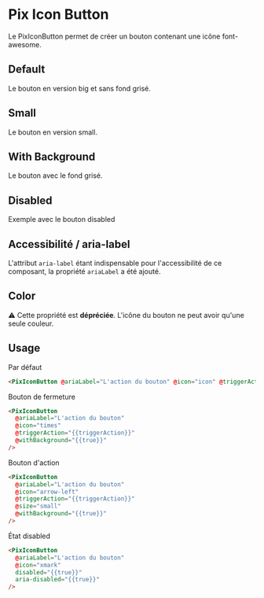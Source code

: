 
<Meta
  title="Basics/Icon button"
  component="PixIconButton"
  decorators={[centered]}
  argTypes={stories.argTypes}
/>

# Pix Icon Button

Le PixIconButton permet de créer un bouton contenant une icône font-awesome.

## Default

Le bouton en version big et sans fond grisé.

<Canvas>
  <Story name="Default" story={stories.Default} height={60} />
</Canvas>

## Small

Le bouton en version small.

<Canvas>
  <Story name="Small" story={stories.small} height={60} />
</Canvas>

## With Background

Le bouton avec le fond grisé.

<Canvas>
  <Story name="With Background" story={stories.withBackground} height={60} />
</Canvas>

## Disabled

Exemple avec le bouton disabled

<Canvas>
  <Story name="Disabled" story={stories.disabled} height={60} />
</Canvas>

## Accessibilité / aria-label

L'attribut `aria-label` étant indispensable pour l'accessibilité de ce composant, la propriété `ariaLabel` a été ajouté.

## Color

⚠️ Cette propriété est **dépréciée**. L'icône du bouton ne peut avoir qu'une seule couleur.

## Usage

Par défaut

```html
<PixIconButton @ariaLabel="L'action du bouton" @icon="icon" @triggerAction="{{triggerAction}}" />
```

Bouton de fermeture

```html
<PixIconButton
  @ariaLabel="L'action du bouton"
  @icon="times"
  @triggerAction="{{triggerAction}}"
  @withBackground="{{true}}"
/>
```

Bouton d'action

```html
<PixIconButton
  @ariaLabel="L'action du bouton"
  @icon="arrow-left"
  @triggerAction="{{triggerAction}}"
  @size="small"
  @withBackground="{{true}}"
/>
```

État disabled

```html
<PixIconButton
  @ariaLabel="L'action du bouton"
  @icon="xmark"
  disabled="{{true}}"
  aria-disabled="{{true}}"
/>
```

<ArgsTable story="Default" />

